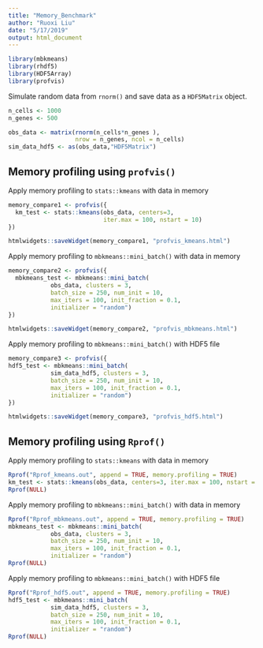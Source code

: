 ```yaml
---
title: "Memory_Benchmark"
author: "Ruoxi Liu"
date: "5/17/2019"
output: html_document
---
```

```r
library(mbkmeans)
library(rhdf5)
library(HDF5Array)
library(profvis)
```

Simulate random data from `rnorm()` and save 
data as a `HDF5Matrix` object. 

```r
n_cells <- 1000
n_genes <- 500

obs_data <- matrix(rnorm(n_cells*n_genes ), 
                   nrow = n_genes, ncol = n_cells)
sim_data_hdf5 <- as(obs_data,"HDF5Matrix")
```

## Memory profiling using `profvis()`

Apply memory profiling to `stats::kmeans` with data in memory

```r
memory_compare1 <- profvis({
  km_test <- stats::kmeans(obs_data, centers=3, 
                           iter.max = 100, nstart = 10)
})

htmlwidgets::saveWidget(memory_compare1, "profvis_kmeans.html")
```

Apply memory profiling to `mbkmeans::mini_batch()` with data in memory

```r
memory_compare2 <- profvis({
  mbkmeans_test <- mbkmeans::mini_batch(
            obs_data, clusters = 3, 
            batch_size = 250, num_init = 10, 
            max_iters = 100, init_fraction = 0.1,
            initializer = "random")
})

htmlwidgets::saveWidget(memory_compare2, "profvis_mbkmeans.html")
```

Apply memory profiling to `mbkmeans::mini_batch()` with HDF5 file

```r
memory_compare3 <- profvis({
hdf5_test <- mbkmeans::mini_batch(
            sim_data_hdf5, clusters = 3, 
            batch_size = 250, num_init = 10, 
            max_iters = 100, init_fraction = 0.1,
            initializer = "random")
})

htmlwidgets::saveWidget(memory_compare3, "profvis_hdf5.html")
```

## Memory profiling using `Rprof()`

Apply memory profiling to `stats::kmeans` with data in memory

```r
Rprof("Rprof_kmeans.out", append = TRUE, memory.profiling = TRUE)
km_test <- stats::kmeans(obs_data, centers=3, iter.max = 100, nstart = 10)
Rprof(NULL)
```

Apply memory profiling to `mbkmeans::mini_batch()` with data in memory

```r
Rprof("Rprof_mbkmeans.out", append = TRUE, memory.profiling = TRUE)
mbkmeans_test <- mbkmeans::mini_batch(
            obs_data, clusters = 3, 
            batch_size = 250, num_init = 10, 
            max_iters = 100, init_fraction = 0.1,
            initializer = "random")
Rprof(NULL)
```

Apply memory profiling to `mbkmeans::mini_batch()` with HDF5 file

```r
Rprof("Rprof_hdf5.out", append = TRUE, memory.profiling = TRUE)
hdf5_test <- mbkmeans::mini_batch(
            sim_data_hdf5, clusters = 3, 
            batch_size = 250, num_init = 10, 
            max_iters = 100, init_fraction = 0.1,
            initializer = "random")
Rprof(NULL)
```
 
